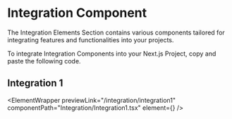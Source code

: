 
# Integration Component

The Integration Elements Section contains various components tailored for integrating features and functionalities into your projects.

To integrate Integration Components into your Next.js Project, copy and paste the following code.

## Integration 1

<ElementWrapper
  previewLink="/integration/integration1"
  componentPath="Integration/Integration1.tsx"
  element={<Integration1 />}
/>
